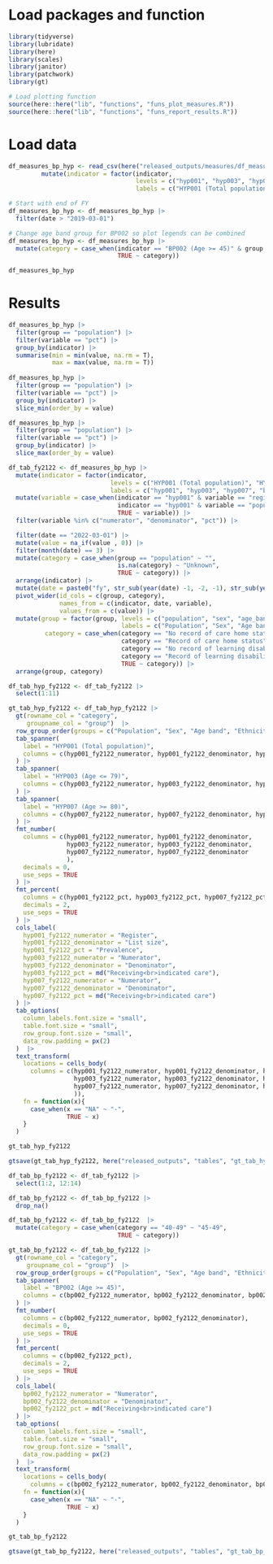 # Load packages and function

```r

library(tidyverse)
library(lubridate)
library(here)
library(scales)
library(janitor)
library(patchwork)
library(gt)

```


```r
# Load plotting function
source(here::here("lib", "functions", "funs_plot_measures.R"))
source(here::here("lib", "functions", "funs_report_results.R"))
```

# Load data

```r

df_measures_bp_hyp <- read_csv(here("released_outputs/measures/df_measures_bp_hyp.csv")) |>
         mutate(indicator = factor(indicator, 
                                   levels = c("hyp001", "hyp003", "hyp007", "bp002"),
                                   labels = c("HYP001 (Total population)", "HYP003 (Age <= 79)", "HYP007 (Age >= 80)", "BP002 (Age >= 45)")))

# Start with end of FY
df_measures_bp_hyp <- df_measures_bp_hyp |>
  filter(date > "2019-03-01")

# Change age band group for BP002 so plot legends can be combined
df_measures_bp_hyp <- df_measures_bp_hyp |>
  mutate(category = case_when(indicator == "BP002 (Age >= 45)" & group == "age_band" & category == "45-49" ~ "40-49",
                              TRUE ~ category))

df_measures_bp_hyp

```

# Results

```r

df_measures_bp_hyp |>
  filter(group == "population") |>
  filter(variable == "pct") |>
  group_by(indicator) |>
  summarise(min = min(value, na.rm = T),
            max = max(value, na.rm = T))
  
df_measures_bp_hyp |>
  filter(group == "population") |>
  filter(variable == "pct") |>
  group_by(indicator) |>
  slice_min(order_by = value)

df_measures_bp_hyp |>
  filter(group == "population") |>
  filter(variable == "pct") |>
  group_by(indicator) |>
  slice_max(order_by = value)
```


```r

df_tab_fy2122 <- df_measures_bp_hyp |>
  mutate(indicator = factor(indicator, 
                            levels = c("HYP001 (Total population)", "HYP003 (Age <= 79)", "HYP007 (Age >= 80)", "BP002 (Age >= 45)"),
                            labels = c("hyp001", "hyp003", "hyp007", "bp002"))) |>
  mutate(variable = case_when(indicator == "hyp001" & variable == "register" ~ "numerator",
                              indicator == "hyp001" & variable == "population" ~ "denominator",
                              TRUE ~ variable)) |>
  filter(variable %in% c("numerator", "denominator", "pct")) |>

  filter(date == "2022-03-01") |>
  mutate(value = na_if(value , 0)) |>
  filter(month(date) == 3) |>
  mutate(category = case_when(group == "population" ~ "",
                              is.na(category) ~ "Unknown",
                              TRUE ~ category)) |>
  arrange(indicator) |>
  mutate(date = paste0("fy", str_sub(year(date) -1, -2, -1), str_sub(year(date), -2, -1))) |>
  pivot_wider(id_cols = c(group, category), 
              names_from = c(indicator, date, variable),
              values_from = c(value)) |>
  mutate(group = factor(group, levels = c("population", "sex", "age_band", "ethnicity", "imd_q5", "region", "care_home", "learning_disability"), 
                               labels = c("Population", "Sex", "Age band", "Ethnicity", "IMD", "Region", "Care home status", "Record or learning disability")),
          category = case_when(category == "No record of care home status" ~ "No",
                               category == "Record of care home status" ~ "Yes",
                               category == "No record of learning disability" ~ "No",
                               category == "Record of learning disability" ~ "Yes",
                               TRUE ~ category)) |>
  arrange(group, category)

```



```r

df_tab_hyp_fy2122 <- df_tab_fy2122 |>
  select(1:11)

gt_tab_hyp_fy2122 <- df_tab_hyp_fy2122 |>
  gt(rowname_col = "category",
     groupname_col = "group")  |>
  row_group_order(groups = c("Population", "Sex", "Age band", "Ethnicity", "IMD", "Region", "Care home status", "Record or learning disability")) %>% 
  tab_spanner(
    label = "HYP001 (Total population)",
    columns = c(hyp001_fy2122_numerator, hyp001_fy2122_denominator, hyp001_fy2122_pct)
  ) |>
  tab_spanner(
    label = "HYP003 (Age <= 79)",
    columns = c(hyp003_fy2122_numerator, hyp003_fy2122_denominator, hyp003_fy2122_pct)
  ) |>
  tab_spanner(
    label = "HYP007 (Age >= 80)",
    columns = c(hyp007_fy2122_numerator, hyp007_fy2122_denominator, hyp007_fy2122_pct)
  ) |>
  fmt_number(
    columns = c(hyp001_fy2122_numerator, hyp001_fy2122_denominator,
                hyp003_fy2122_numerator, hyp003_fy2122_denominator,
                hyp007_fy2122_numerator, hyp007_fy2122_denominator
                ),
    decimals = 0,
    use_seps = TRUE
  ) |>
  fmt_percent(
    columns = c(hyp001_fy2122_pct, hyp003_fy2122_pct, hyp007_fy2122_pct),
    decimals = 2,
    use_seps = TRUE
  ) |>  
  cols_label(
    hyp001_fy2122_numerator = "Register",
    hyp001_fy2122_denominator = "List size",
    hyp001_fy2122_pct = "Prevalence",
    hyp003_fy2122_numerator = "Numerator",
    hyp003_fy2122_denominator = "Denominator",
    hyp003_fy2122_pct = md("Receiving<br>indicated care"),
    hyp007_fy2122_numerator = "Numerator",
    hyp007_fy2122_denominator = "Denominator",
    hyp007_fy2122_pct = md("Receiving<br>indicated care")
  ) |>
  tab_options(
    column_labels.font.size = "small",
    table.font.size = "small",
    row_group.font.size = "small",
    data_row.padding = px(2)
  )  |>
  text_transform(
    locations = cells_body(
      columns = c(hyp001_fy2122_numerator, hyp001_fy2122_denominator, hyp001_fy2122_pct, 
                  hyp003_fy2122_numerator, hyp003_fy2122_denominator, hyp003_fy2122_pct, 
                  hyp007_fy2122_numerator, hyp007_fy2122_denominator, hyp007_fy2122_pct
                  )),
    fn = function(x){
      case_when(x == "NA" ~ "-",
                TRUE ~ x)
    }
  )

gt_tab_hyp_fy2122

gtsave(gt_tab_hyp_fy2122, here("released_outputs", "tables", "gt_tab_hyp_fy2122.png"))

```



```r

df_tab_bp_fy2122 <- df_tab_fy2122 |>
  select(1:2, 12:14)

df_tab_bp_fy2122 <- df_tab_bp_fy2122 |>
  drop_na()

df_tab_bp_fy2122 <- df_tab_bp_fy2122  |>
  mutate(category = case_when(category == "40-49" ~ "45-49",
                              TRUE ~ category))

gt_tab_bp_fy2122 <- df_tab_bp_fy2122 |>
  gt(rowname_col = "category",
     groupname_col = "group")  |>
  row_group_order(groups = c("Population", "Sex", "Age band", "Ethnicity", "IMD", "Region", "Care home status", "Record or learning disability")) %>% 
  tab_spanner(
    label = "BP002 (Age >= 45)",
    columns = c(bp002_fy2122_numerator, bp002_fy2122_denominator, bp002_fy2122_pct)
  ) |>
  fmt_number(
    columns = c(bp002_fy2122_numerator, bp002_fy2122_denominator),
    decimals = 0,
    use_seps = TRUE
  ) |>
  fmt_percent(
    columns = c(bp002_fy2122_pct),
    decimals = 2,
    use_seps = TRUE
  ) |>  
  cols_label(
    bp002_fy2122_numerator = "Numerator",
    bp002_fy2122_denominator = "Denominator",
    bp002_fy2122_pct = md("Receiving<br>indicated care")
  ) |>
  tab_options(
    column_labels.font.size = "small",
    table.font.size = "small",
    row_group.font.size = "small",
    data_row.padding = px(2)
  )  |>
  text_transform(
    locations = cells_body(
      columns = c(bp002_fy2122_numerator, bp002_fy2122_denominator, bp002_fy2122_pct)),
    fn = function(x){
      case_when(x == "NA" ~ "-",
                TRUE ~ x)
    }
  )

gt_tab_bp_fy2122

gtsave(gt_tab_bp_fy2122, here("released_outputs", "tables", "gt_tab_bp_fy2122.png"))

```